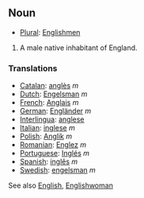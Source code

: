 ==Noun==
*[[Plural]]: [[Englishmen]]

#A male native inhabitant of England.

===Translations===

*[[Catalan]]: [[anglès]] ''m''
*[[Dutch]]: [[Engelsman]] ''m''
*[[French]]: [[Anglais]] ''m''
*[[German]]: [[Engländer]] ''m''
*[[Interlingua]]: [[anglese]]
*[[Italian]]: [[inglese]] ''m''
*[[Polish]]: [[Anglik]] ''m''
*[[Romanian]]: [[Englez]] ''m''
*[[Portuguese]]: [[Inglés]] ''m''
*[[Spanish]]: [[inglês]] ''m''
*[[Swedish]]: [[engelsman]] ''m''

See also [[English]], [[Englishwoman]]